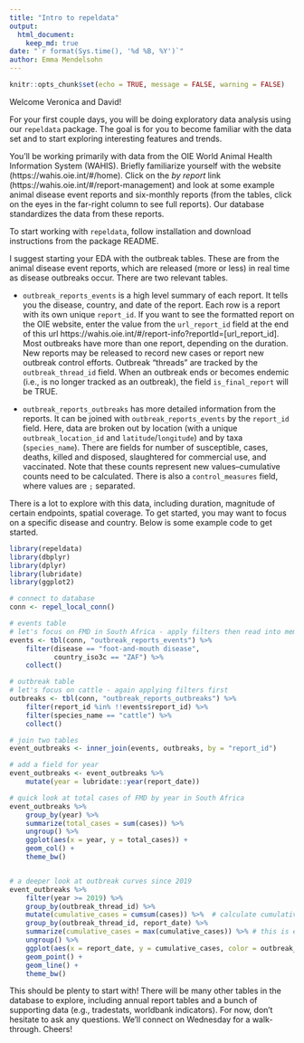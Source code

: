 ```yaml
---
title: "Intro to repeldata"
output: 
  html_document:
    keep_md: true
date: "`r format(Sys.time(), '%d %B, %Y')`"
author: Emma Mendelsohn
---
```


```r
knitr::opts_chunk$set(echo = TRUE, message = FALSE, warning = FALSE)
```

Welcome Veronica and David!

For your first couple days, you will be doing exploratory data analysis using our `repeldata` package. The goal is for you to become familiar with the data set and to start exploring interesting features and trends.

You'll be working primarily with data from the OIE World Animal Health Information System (WAHIS). Briefly familiarize yourself with the website (https://wahis.oie.int/#/home). Click on the _by report_ link (https://wahis.oie.int/#/report-management) and look at some example animal disease event reports and six-monthly reports (from the tables, click on the eyes in the far-right column to see full reports). Our database standardizes the data from these reports. 

To start working with `repeldata`, follow installation and download instructions from the package README. 

I suggest starting your EDA with the outbreak tables. These are from the animal disease event reports, which are released (more or less) in real time as disease outbreaks occur. There are two relevant tables.

 - `outbreak_reports_events` is a high level summary of each report. It tells you the disease, country, and date of the report. Each row is a report with its own unique `report_id`. If you want to see the formatted report on the OIE website, enter the value from the `url_report_id` field at the end of this url https://wahis.oie.int/#/report-info?reportId=[url_report_id]. Most outbreaks have more than one report, depending on the duration. New reports may be released to record new cases or report new outbreak control efforts. Outbreak "threads" are tracked by the `outbreak_thread_id` field. When an outbreak ends or becomes endemic (i.e., is no longer tracked as an outbreak), the field `is_final_report` will be TRUE. 

 - `outbreak_reports_outbreaks` has more detailed information from the reports. It can be joined with `outbreak_reports_events` by the `report_id` field. Here, data are broken out by location (with a unique `outbreak_location_id` and `latitude`/`longitude`) and by taxa (`species_name`). There are fields for number of susceptible, cases, deaths, killed and disposed, slaughtered for commercial use, and vaccinated. Note that these counts represent new values--cumulative counts need to be calculated. There is also a `control_measures` field, where values are `;` separated.

There is a lot to explore with this data, including duration, magnitude of certain endpoints, spatial coverage. To get started, you may want to focus on a specific disease and country. Below is some example code to get started.

```r
library(repeldata)
library(dbplyr)
library(dplyr)
library(lubridate)
library(ggplot2)

# connect to database
conn <- repel_local_conn()

# events table
# let's focus on FMD in South Africa - apply filters then read into memory
events <- tbl(conn, "outbreak_reports_events") %>% 
    filter(disease == "foot-and-mouth disease",
           country_iso3c == "ZAF") %>% 
    collect()

# outbreak table
# let's focus on cattle - again applying filters first
outbreaks <- tbl(conn, "outbreak_reports_outbreaks") %>% 
    filter(report_id %in% !!events$report_id) %>% 
    filter(species_name == "cattle") %>%
    collect()

# join two tables
event_outbreaks <- inner_join(events, outbreaks, by = "report_id")

# add a field for year 
event_outbreaks <- event_outbreaks %>% 
    mutate(year = lubridate::year(report_date)) 

# quick look at total cases of FMD by year in South Africa
event_outbreaks %>% 
    group_by(year) %>% 
    summarize(total_cases = sum(cases)) %>% 
    ungroup() %>% 
    ggplot(aes(x = year, y = total_cases)) + 
    geom_col() +
    theme_bw()


# a deeper look at outbreak curves since 2019
event_outbreaks %>%
    filter(year >= 2019) %>% 
    group_by(outbreak_thread_id) %>% 
    mutate(cumulative_cases = cumsum(cases)) %>%  # calculate cumulative cases by outbreak
    group_by(outbreak_thread_id, report_date) %>% 
    summarize(cumulative_cases = max(cumulative_cases)) %>% # this is effectively summarizing over multiple sublocations within the outbreak 
    ungroup() %>% 
    ggplot(aes(x = report_date, y = cumulative_cases, color = outbreak_thread_id)) +
    geom_point() + 
    geom_line() +
    theme_bw()
```



This should be plenty to start with! There will be many other tables in the database to explore, including annual report tables and a bunch of supporting data (e.g., tradestats, worldbank indicators). For now, don't hesitate to ask any questions. We'll connect on Wednesday for a walk-through. Cheers! 
